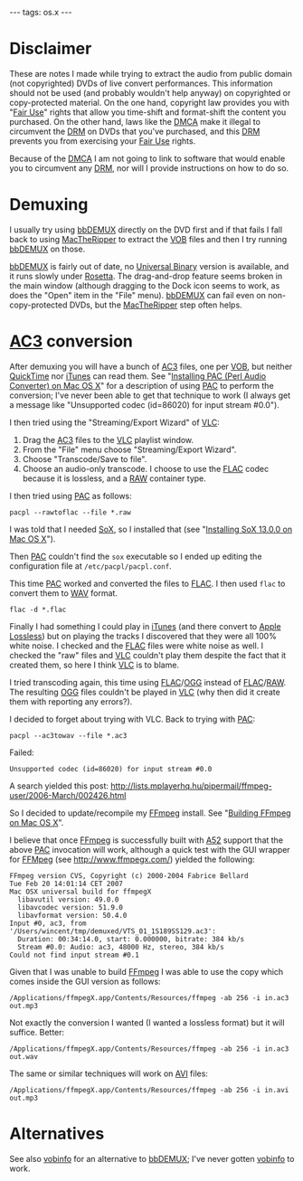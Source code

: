 ---
tags: os.x
---
= Disclaimer =

These are notes I made while trying to extract the audio from public domain (not copyrighted) DVDs of live convert performances. This information should not be used (and probably wouldn't help anyway) on copyrighted or copy-protected material. On the one hand, copyright law provides you with "[[Fair Use]]" rights that allow you time-shift and format-shift the content you purchased. On the other hand, laws like the [[DMCA]] make it illegal to circumvent the [[DRM]] on DVDs that you've purchased, and this [[DRM]] prevents you from exercising your [[Fair Use]] rights.

Because of the [[DMCA]] I am not going to link to software that would enable you to circumvent any [[DRM]], nor will I provide instructions on how to do so.

= Demuxing =

I usually try using [[bbDEMUX]] directly on the DVD first and if that fails I fall back to using [[MacTheRipper]] to extract the [[VOB]] files and then I try running [[bbDEMUX]] on those.

[[bbDEMUX]] is fairly out of date, no [[Universal Binary]] version is available, and it runs slowly under [[Rosetta]]. The drag-and-drop feature seems broken in the main window (although dragging to the Dock icon seems to work, as does the "Open" item in the "File" menu). [[bbDEMUX]] can fail even on non-copy-protected DVDs, but the [[MacTheRipper]] step often helps.

= [[AC3]] conversion =

After demuxing you will have a bunch of [[AC3]] files, one per [[VOB]], but neither [[QuickTime]] nor [[iTunes]] can read them. See "[[Installing PAC (Perl Audio Converter) on Mac OS X]]" for a description of using [[PAC]] to perform the conversion; I've never been able to get that technique to work (I always get a message like "Unsupported codec (id=86020) for input stream #0.0").

I then tried using the "Streaming/Export Wizard" of [[VLC]]:

# Drag the [[AC3]] files to the [[VLC]] playlist window.
# From the "File" menu choose "Streaming/Export Wizard".
# Choose "Transcode/Save to file".
# Choose an audio-only transcode. I choose to use the [[FLAC]] codec because it is lossless, and a [[RAW]] container type.

I then tried using [[PAC]] as follows:

<pre>pacpl --rawtoflac --file *.raw</pre>

I was told that I needed [[SoX]], so I installed that (see "[[Installing SoX 13.0.0 on Mac OS X]]").

Then [[PAC]] couldn't find the <tt>sox</tt> executable so I ended up editing the configuration file at <tt>/etc/pacpl/pacpl.conf</tt>.

This time [[PAC]] worked and converted the files to [[FLAC]]. I then used <tt>flac</tt> to convert them to [[WAV]] format.

<pre>flac -d *.flac</pre>

Finally I had something I could play in [[iTunes]] (and there convert to [[Apple Lossless]]) but on playing the tracks I discovered that they were all 100% white noise. I checked and the [[FLAC]] files were white noise as well. I checked the "raw" files and [[VLC]] couldn't play them despite the fact that it created them, so here I think [[VLC]] is to blame.

I tried transcoding again, this time using [[FLAC]]/[[OGG]] instead of [[FLAC]]/[[RAW]]. The resulting [[OGG]] files couldn't be played in [[VLC]] (why then did it create them with reporting any errors?).

I decided to forget about trying with VLC. Back to trying with [[PAC]]:

<pre>pacpl --ac3towav --file *.ac3</pre>

Failed:

<pre>Unsupported codec (id=86020) for input stream #0.0</pre>

A search yielded this post: http://lists.mplayerhq.hu/pipermail/ffmpeg-user/2006-March/002426.html

So I decided to update/recompile my [[FFmpeg]] install. See "[[Building FFmpeg on Mac OS X]]". 

I believe that once [[FFmpeg]] is successfully built with [[A52]] support that the above [[PAC]] invocation will work, although a quick test with the GUI wrapper for [[FFMpeg]] (see http://www.ffmpegx.com/) yielded the following:

<pre>FFmpeg version CVS, Copyright (c) 2000-2004 Fabrice Bellard
Tue Feb 20 14:01:14 CET 2007
Mac OSX universal build for ffmpegX
  libavutil version: 49.0.0
  libavcodec version: 51.9.0
  libavformat version: 50.4.0
Input #0, ac3, from '/Users/wincent/tmp/demuxed/VTS_01_1S189SS129.ac3':
  Duration: 00:34:14.0, start: 0.000000, bitrate: 384 kb/s
  Stream #0.0: Audio: ac3, 48000 Hz, stereo, 384 kb/s
Could not find input stream #0.1</pre>

Given that I was unable to build [[FFmpeg]] I was able to use the copy which comes inside the GUI version as follows:

<pre>/Applications/ffmpegX.app/Contents/Resources/ffmpeg -ab 256 -i in.ac3 out.mp3</pre>

Not exactly the conversion I wanted (I wanted a lossless format) but it will suffice. Better:

<pre>/Applications/ffmpegX.app/Contents/Resources/ffmpeg -ab 256 -i in.ac3 out.wav</pre>

The same or similar techniques will work on [[AVI]] files:

<pre>/Applications/ffmpegX.app/Contents/Resources/ffmpeg -ab 256 -i in.avi out.mp3</pre>

= Alternatives =

See also [[vobinfo]] for an alternative to [[bbDEMUX]]; I've never gotten [[vobinfo]] to work.
